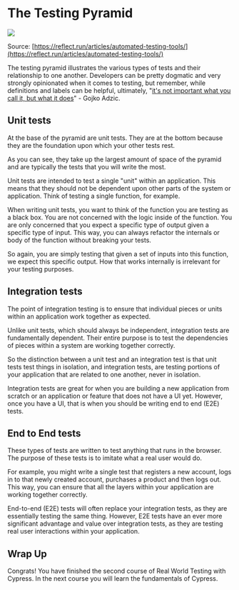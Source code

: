 # The Testing Pyramid

![](/images/testing-foundations/automated-tools-pyramid.png)

Source: [https://reflect.run/articles/automated-testing-tools/](https://reflect.run/articles/automated-testing-tools/)

The testing pyramid illustrates the various types of tests and their relationship to one another. Developers can be pretty dogmatic and very strongly opinionated when it comes to testing, but remember, while definitions and labels can be helpful, ultimately, "[it's not important what you call it, but what it does](https://web.archive.org/web/20150104002755/http://gojko.net/2011/01/12/the-false-dichotomy-of-tests)" - Gojko Adzic.

## Unit tests

At the base of the pyramid are unit tests. They are at the bottom because they are the foundation upon which your other tests rest.

As you can see, they take up the largest amount of space of the pyramid and are typically the tests that you will write the most.

Unit tests are intended to test a single "unit" within an application. This means that they should not be dependent upon other parts of the system or application. Think of testing a single function, for example.

When writing unit tests, you want to think of the function you are testing as a black box. You are not concerned with the logic inside of the function. You are only concerned that you expect a specific type of output given a specific type of input. This way, you can always refactor the internals or body of the function without breaking your tests.

So again, you are simply testing that given a set of inputs into this function, we expect this specific output. How that works internally is irrelevant for your testing purposes.

## Integration tests

The point of integration testing is to ensure that individual pieces or units within an application work together as expected.

Unlike unit tests, which should always be independent, integration tests are fundamentally dependent. Their entire purpose is to test the dependencies of pieces within a system are working together correctly.

So the distinction between a unit test and an integration test is that unit tests test things in isolation, and integration tests, are testing portions of your application that are related to one another, never in isolation.

Integration tests are great for when you are building a new application from scratch or an application or feature that does not have a UI yet. However, once you have a UI, that is when you should be writing end to end (E2E) tests.

## End to End tests

These types of tests are written to test anything that runs in the browser. The purpose of these tests is to imitate what a real user would do.

For example, you might write a single test that registers a new account, logs in to that newly created account, purchases a product and then logs out. This way, you can ensure that all the layers within your application are working together correctly.

End-to-end (E2E) tests will often replace your integration tests, as they are essentially testing the same thing. However, E2E tests have an ever more significant advantage and value over integration tests, as they are testing real user interactions within your application.

## Wrap Up

Congrats! You have finished the second course of Real World Testing with Cypress. In the next course you will learn the fundamentals of Cypress.
